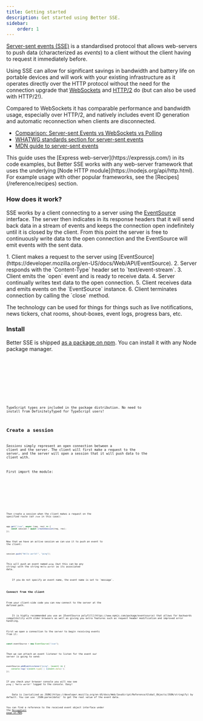 ```yaml
---
title: Getting started
description: Get started using Better SSE.
sidebar:
    order: 1
---
```



[Server-sent events (SSE)](https://developer.mozilla.org/en-US/docs/Web/API/Server-sent_events) is a standardised protocol that allows web-servers to push data (characterized as _events_) to a client without the client having to request it immediately before.

Using SSE can allow for significant savings in bandwidth and battery life on portable devices and will work with your existing infrastructure as it operates directly over the HTTP protocol without the need for the connection upgrade that [WebSockets](https://developer.mozilla.org/en-US/docs/Web/API/WebSockets_API) and [HTTP/2](https://developer.mozilla.org/en-US/docs/Glossary/HTTP_2) do (but can also be used with HTTP/2!).

Compared to WebSockets it has comparable performance and bandwidth usage, especially over HTTP/2, and natively includes event ID generation and automatic reconnection when clients are disconnected.

* [Comparison: Server-sent Events vs WebSockets vs Polling](https://medium.com/dailyjs/a-comparison-between-websockets-server-sent-events-and-polling-7a27c98cb1e3)
* [WHATWG standards section for server-sent events](https://html.spec.whatwg.org/multipage/server-sent-events.html)
* [MDN guide to server-sent events](https://developer.mozilla.org/en-US/docs/Web/API/Server-sent_events)

<Aside title="Use your own framework">
    This guide uses the [Express web-server](https://expressjs.com/) in its code examples, but Better SSE works with any web-server framework that uses the underlying [Node HTTP module](https://nodejs.org/api/http.html). For example usage with other popular frameworks, see the [Recipes](/reference/recipes) section.
</Aside>

### How does it work?

SSE works by a client connecting to a server using the [EventSource](https://developer.mozilla.org/en-US/docs/Web/API/EventSource) interface. The server then indicates in its response headers that it will send back data in a stream of events and keeps the connection open indefinitely until it is closed by the client. From this point the server is free to continuously write data to the open connection and the EventSource will emit events with the sent data.

<Steps>
    1. Client makes a request to the server using [EventSource](https://developer.mozilla.org/en-US/docs/Web/API/EventSource).
    2. Server responds with the `Content-Type` header set to `text/event-stream`.
    3. Client emits the `open` event and is ready to receive data.
    4. Server continually writes text data to the open connection.
    5. Client receives data and emits events on the `EventSource` instance.
    6. Client terminates connection by calling the `close` method.
</Steps>

The technology can be used for things for things such as live notifications, news tickers, chat rooms, shout-boxes, event logs, progress bars, etc.

### Install

Better SSE is shipped [as a package on npm](https://www.npmjs.com/package/better-sse). You can install it with any Node package manager.

<Tabs>
    <TabItem label="npm">
        <Code code={`npm install better-sse`} lang="shellscript" />
    </TabItem>
    <TabItem label="Yarn">
        <Code code={`yarn add better-sse`} lang="shellscript" />
    </TabItem>
    <TabItem label="pnpm">
        <Code code={`pnpm add better-sse`} lang="shellscript" />
    </TabItem>
</Tabs>

TypeScript types are included in the package distribution. No need to install from DefinitelyTyped for TypeScript users!

## Create a session

*Sessions* simply represent an open connection between a client and the server. The client will first make a request to the server, and the server will open a session that it will push data to the client with.

First import the module:

<Tabs>
    <TabItem label="ESModules / TypeScript">
        <Code code={`import { createSession } from "better-sse";`} lang="typescript" />
    </TabItem>
    <TabItem label="CommonJS">
        <Code code={`const { createSession } = require("better-sse");`} lang="javascript" />
    </TabItem>
</Tabs>

Then create a session when the client makes a request on the specified route (`GET /sse` in this case):

```typescript
app.get("/sse", async (req, res) => {
	const session = await createSession(req, res);
});
```

Now that we have an active session we can use it to push an event to the client:

```typescript
session.push("Hello world!", "ping");
```

This will push an event named `ping` (but this can be any string) with the string `Hello world!` as its associated data.

<Aside>
    If you do not specify an event name, the event name is set to `message`.
</Aside>

### Connect from the client

From your client-side code you can now connect to the server at the defined path.

<Aside type="tip">
    It is highly recommended you use an [EventSource polyfill](https://www.npmjs.com/package/eventsource) that allows for backwards compatibility with older browsers as well as giving you extra features such as request header modification and improved error handling.
</Aside>

First we open a connection to the server to begin receiving events from it:

```javascript
const eventSource = new EventSource("/sse");
```

Then we can attach an event listener to listen for the event our server is going to send:

```javascript
eventSource.addEventListener("ping", (event) => {
	console.log(`${event.type} | ${event.data}`);
});
```

If you check your browser console you will now see `ping | "Hello world!"` logged to the console. Easy!

<Aside>
    Data is [serialized as JSON](https://developer.mozilla.org/en-US/docs/Web/JavaScript/Reference/Global_Objects/JSON/stringify) by default. You can use `JSON.parse(data)` to get the real value of the event data.
</Aside>

You can find a reference to the received event object interface under the [`MessageEvent` page on MDN](https://developer.mozilla.org/en-US/docs/Web/API/EventSource/message_event).

<LinkCard title="Examples" description="See the full code from this guide and other demo projects using Better SSE." href="https://github.com/MatthewWid/better-sse/tree/master/examples" />
